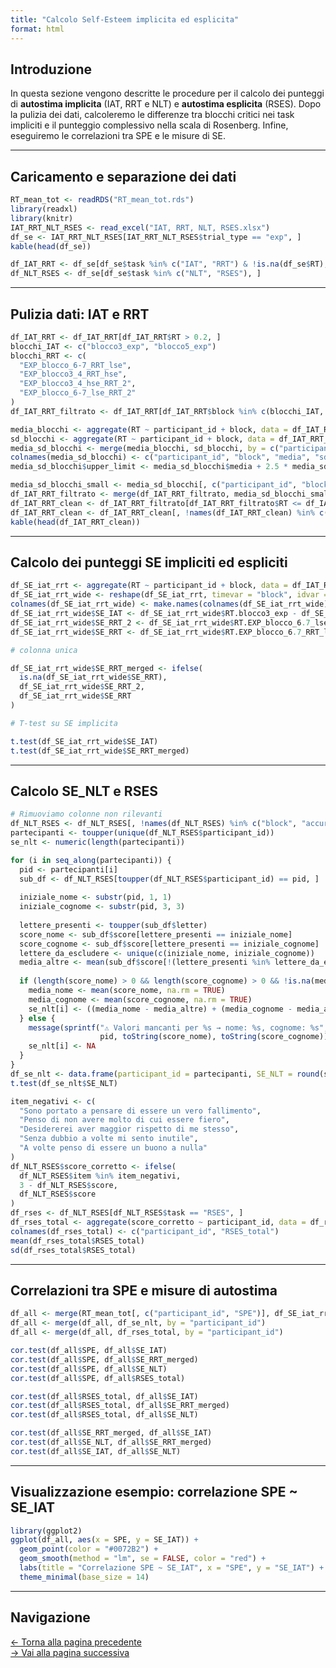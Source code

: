 ```yaml
---
title: "Calcolo Self-Esteem implicita ed esplicita"
format: html
---
```



## Introduzione

In questa sezione vengono descritte le procedure per il calcolo dei punteggi di **autostima implicita** (IAT, RRT e NLT) e **autostima esplicita** (RSES). Dopo la pulizia dei dati, calcoleremo le differenze tra blocchi critici nei task impliciti e il punteggio complessivo nella scala di Rosenberg. Infine, eseguiremo le correlazioni tra SPE e le misure di SE.

---

## Caricamento e separazione dei dati

```r
RT_mean_tot <- readRDS("RT_mean_tot.rds")
library(readxl)
library(knitr)
IAT_RRT_NLT_RSES <- read_excel("IAT, RRT, NLT, RSES.xlsx")
df_se <- IAT_RRT_NLT_RSES[IAT_RRT_NLT_RSES$trial_type == "exp", ]
kable(head(df_se))

df_IAT_RRT <- df_se[df_se$task %in% c("IAT", "RRT") & !is.na(df_se$RT), ]
df_NLT_RSES <- df_se[df_se$task %in% c("NLT", "RSES"), ]
```

---

## Pulizia dati: IAT e RRT

```r
df_IAT_RRT <- df_IAT_RRT[df_IAT_RRT$RT > 0.2, ]
blocchi_IAT <- c("blocco3_exp", "blocco5_exp")
blocchi_RRT <- c(
  "EXP_blocco_6-7_RRT_lse",
  "EXP_blocco3_4_RRT_hse",
  "EXP_blocco3_4_hse_RRT_2",
  "EXP_blocco_6-7_lse_RRT_2"
)
df_IAT_RRT_filtrato <- df_IAT_RRT[df_IAT_RRT$block %in% c(blocchi_IAT, blocchi_RRT), ]

media_blocchi <- aggregate(RT ~ participant_id + block, data = df_IAT_RRT_filtrato, mean)
sd_blocchi <- aggregate(RT ~ participant_id + block, data = df_IAT_RRT_filtrato, sd)
media_sd_blocchi <- merge(media_blocchi, sd_blocchi, by = c("participant_id", "block"))
colnames(media_sd_blocchi) <- c("participant_id", "block", "media", "sd")
media_sd_blocchi$upper_limit <- media_sd_blocchi$media + 2.5 * media_sd_blocchi$sd

media_sd_blocchi_small <- media_sd_blocchi[, c("participant_id", "block", "upper_limit")]
df_IAT_RRT_filtrato <- merge(df_IAT_RRT_filtrato, media_sd_blocchi_small, by = c("participant_id", "block"))
df_IAT_RRT_clean <- df_IAT_RRT_filtrato[df_IAT_RRT_filtrato$RT <= df_IAT_RRT_filtrato$upper_limit, ]
df_IAT_RRT_clean <- df_IAT_RRT_clean[, !names(df_IAT_RRT_clean) %in% c("upper_limit", "score", "item", "letter")]
kable(head(df_IAT_RRT_clean))
```

---

## Calcolo dei punteggi SE impliciti ed espliciti

```r
df_SE_iat_rrt <- aggregate(RT ~ participant_id + block, data = df_IAT_RRT_clean, mean)
df_SE_iat_rrt_wide <- reshape(df_SE_iat_rrt, timevar = "block", idvar = "participant_id", direction = "wide")
colnames(df_SE_iat_rrt_wide) <- make.names(colnames(df_SE_iat_rrt_wide))
df_SE_iat_rrt_wide$SE_IAT <- df_SE_iat_rrt_wide$RT.blocco3_exp - df_SE_iat_rrt_wide$RT.blocco5_exp
df_SE_iat_rrt_wide$SE_RRT_2 <- df_SE_iat_rrt_wide$RT.EXP_blocco_6.7_lse_RRT_2 - df_SE_iat_rrt_wide$RT.EXP_blocco3_4_hse_RRT_2
df_SE_iat_rrt_wide$SE_RRT <- df_SE_iat_rrt_wide$RT.EXP_blocco_6.7_RRT_lse - df_SE_iat_rrt_wide$RT.EXP_blocco3_4_RRT_hse

# colonna unica

df_SE_iat_rrt_wide$SE_RRT_merged <- ifelse(
  is.na(df_SE_iat_rrt_wide$SE_RRT),
  df_SE_iat_rrt_wide$SE_RRT_2,
  df_SE_iat_rrt_wide$SE_RRT
)

# T-test su SE implicita

t.test(df_SE_iat_rrt_wide$SE_IAT)
t.test(df_SE_iat_rrt_wide$SE_RRT_merged)
```

---

## Calcolo SE_NLT e RSES

```r
# Rimuoviamo colonne non rilevanti
df_NLT_RSES <- df_NLT_RSES[, !names(df_NLT_RSES) %in% c("block", "accuracy", "RT")]
partecipanti <- toupper(unique(df_NLT_RSES$participant_id))
se_nlt <- numeric(length(partecipanti))

for (i in seq_along(partecipanti)) {
  pid <- partecipanti[i]
  sub_df <- df_NLT_RSES[toupper(df_NLT_RSES$participant_id) == pid, ]
  
  iniziale_nome <- substr(pid, 1, 1)
  iniziale_cognome <- substr(pid, 3, 3)
  
  lettere_presenti <- toupper(sub_df$letter)
  score_nome <- sub_df$score[lettere_presenti == iniziale_nome]
  score_cognome <- sub_df$score[lettere_presenti == iniziale_cognome]
  lettere_da_escludere <- unique(c(iniziale_nome, iniziale_cognome))
  media_altre <- mean(sub_df$score[!(lettere_presenti %in% lettere_da_escludere)], na.rm = TRUE)
  
  if (length(score_nome) > 0 && length(score_cognome) > 0 && !is.na(media_altre)) {
    media_nome <- mean(score_nome, na.rm = TRUE)
    media_cognome <- mean(score_cognome, na.rm = TRUE)
    se_nlt[i] <- ((media_nome - media_altre) + (media_cognome - media_altre)) / 2
  } else {
    message(sprintf("⚠️ Valori mancanti per %s → nome: %s, cognome: %s", 
                    pid, toString(score_nome), toString(score_cognome)))
    se_nlt[i] <- NA
  }
}
df_se_nlt <- data.frame(participant_id = partecipanti, SE_NLT = round(se_nlt, 2))
t.test(df_se_nlt$SE_NLT)

item_negativi <- c(
  "Sono portato a pensare di essere un vero fallimento",
  "Penso di non avere molto di cui essere fiero",
  "Desidererei aver maggior rispetto di me stesso",
  "Senza dubbio a volte mi sento inutile",
  "A volte penso di essere un buono a nulla"
)
df_NLT_RSES$score_corretto <- ifelse(
  df_NLT_RSES$item %in% item_negativi,
  3 - df_NLT_RSES$score,
  df_NLT_RSES$score
)
df_rses <- df_NLT_RSES[df_NLT_RSES$task == "RSES", ]
df_rses_total <- aggregate(score_corretto ~ participant_id, data = df_rses, sum)
colnames(df_rses_total) <- c("participant_id", "RSES_total")
mean(df_rses_total$RSES_total)
sd(df_rses_total$RSES_total)
```

---

## Correlazioni tra SPE e misure di autostima

```r
df_all <- merge(RT_mean_tot[, c("participant_id", "SPE")], df_SE_iat_rrt_wide[, c("participant_id", "SE_IAT", "SE_RRT_merged")], by = "participant_id")
df_all <- merge(df_all, df_se_nlt, by = "participant_id")
df_all <- merge(df_all, df_rses_total, by = "participant_id")

cor.test(df_all$SPE, df_all$SE_IAT)
cor.test(df_all$SPE, df_all$SE_RRT_merged)
cor.test(df_all$SPE, df_all$SE_NLT)
cor.test(df_all$SPE, df_all$RSES_total)

cor.test(df_all$RSES_total, df_all$SE_IAT)
cor.test(df_all$RSES_total, df_all$SE_RRT_merged)
cor.test(df_all$RSES_total, df_all$SE_NLT)

cor.test(df_all$SE_RRT_merged, df_all$SE_IAT)
cor.test(df_all$SE_NLT, df_all$SE_RRT_merged)
cor.test(df_all$SE_IAT, df_all$SE_NLT)
```

---

## Visualizzazione esempio: correlazione SPE ~ SE_IAT

```r
library(ggplot2)
ggplot(df_all, aes(x = SPE, y = SE_IAT)) +
  geom_point(color = "#0072B2") +
  geom_smooth(method = "lm", se = FALSE, color = "red") +
  labs(title = "Correlazione SPE ~ SE_IAT", x = "SPE", y = "SE_IAT") +
  theme_minimal(base_size = 14)
```

---

## Navigazione

[← Torna alla pagina precedente](index.html)  
[→ Vai alla pagina successiva](correlazioni.html)

